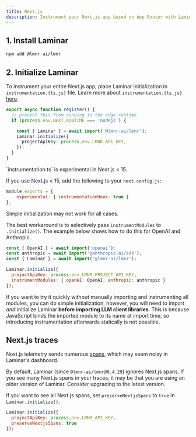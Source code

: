 ```yaml
---
title: Next.js
description: Instrument your Next.js app based on App Router with Laminar
---
```



## 1. Install Laminar

```bash
npm add @lmnr-ai/lmnr
```

## 2. Initialize Laminar

To instrument your entire Next.js app, place Laminar initialization in `instrumentation.{ts,js}` file. Learn more about `instrumentation.{ts,js}` [here](https://nextjs.org/docs/app/building-your-application/optimizing/instrumentation).

```typescript instrumentation.ts
export async function register() {
  // prevent this from running in the edge runtime
  if (process.env.NEXT_RUNTIME === 'nodejs') {

    const { Laminar } = await import('@lmnr-ai/lmnr');
    Laminar.initialize({
      projectApiKey: process.env.LMNR_API_KEY,
    });
  }
}
```

<Note>
`instrumentation.ts` is experimental in Next.js < 15.
</Note>

If you use Next.js < 15, add the following to your `next.config.js`:

```javascript next.config.js
module.exports = {
    experimental: { instrumentationHook: true }
};
```

<Tip>
Simple initialization may not work for all cases.
</Tip>

The best workaround is to selectively pass `instrumentModules` to `.initialize()`.
The example below shows how to do this for OpenAI and Anthropic.

```javascript
const { OpenAI } = await import('openai');
const anthropic = await import('@anthropic-ai/sdk');
const { Laminar } = await import('@lmnr-ai/lmnr');

Laminar.initialize({
  projectApiKey: process.env.LMNR_PROJECT_API_KEY,
  instrumentModules: { openAI: OpenAI, anthropic: anthropic }
});
```

If you want to try it quickly without manually importing and instrumenting all modules,
you can do simple initialization, however, you will need to import _and_ initialize Laminar **before importing LLM client libraries**.
This is because JavaScript binds the imported module to its name at import time, so introducing
instrumentation afterwards statically is not possible.

## Next.js traces

Next.js telemetry sends numerous [spans](https://nextjs.org/docs/app/building-your-application/optimizing/open-telemetry#default-spans-in-nextjs), which may seem noisy in Laminar's dashboard.

By default, Laminar (since `@lmnr-ai/lmnr@0.4.29`) ignores Next.js spans. If you see many Next.js spans in your traces, it may be that you are using an older version of Laminar. Consider upgrading to the latest version.

If you want to see all Next.js spans, set `preserveNextjsSpans` to `true` in `Laminar.initialize()`.

```javascript
Laminar.initialize({
  projectApiKey: process.env.LMNR_API_KEY,
  preserveNextjsSpans: true
});
```
